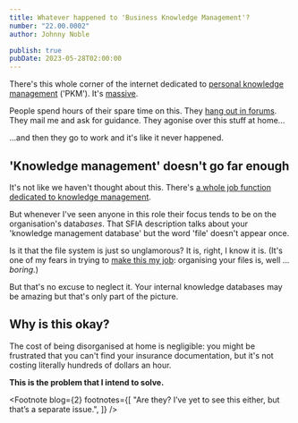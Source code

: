 ```yaml
---
title: Whatever happened to 'Business Knowledge Management'?
number: "22.00.0002"
author: Johnny Noble

publish: true
pubDate: 2023-05-28T02:00:00
---
```



There's this whole corner of the internet dedicated to [personal knowledge management](https://en.wikipedia.org/wiki/Personal_knowledge_management) ('PKM'). It's [massive](https://duckduckgo.com/?q=personal+knowledge+management).

People spend hours of their spare time on this. They [hang out in forums](https://forum.obsidian.md/search?q=pkm). They mail me and ask for guidance. They agonise over this stuff at home...

...and then they go to work and it's like it never happened.

## 'Knowledge management' doesn't go far enough

It's not like we haven't thought about this. There's [a whole job function dedicated to knowledge management](https://sfia-online.org/en/sfia-8/skills/knowledge-management).

But whenever I've seen anyone in this role their focus tends to be on the organisation's data*bases*. That SFIA description talks about your 'knowledge management database' but the word 'file' doesn't appear once.

Is it that the file system is just so unglamorous? It is, right, I know it is. (It's one of my fears in trying to [make this my job](http://localhost:3000/20-29-communication/22-blog/22.00.0003-i-quit-my-job/): organising your files is, well ... _boring._)

But that's no excuse to neglect it. Your internal knowledge databases may be amazing<FootRef n={1} blog={2} /> but that's only part of the picture.

## Why is this okay?

The cost of being disorganised at home is negligible: you might be frustrated that you can't find your insurance documentation, but it's not costing literally hundreds of dollars an hour.

**This is the problem that I intend to solve.**

<Footnote
  blog={2}
  footnotes={[
    "Are they? I&rsquo;ve yet to see this either, but that&rsquo;s a separate issue.",
  ]}
/>
